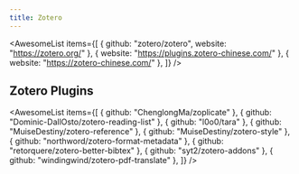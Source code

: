```yaml
---
title: Zotero
---
```


<AwesomeList
  items={[
    { github: "zotero/zotero", website: "https://zotero.org/" },
    { website: "https://plugins.zotero-chinese.com/" },
    { website: "https://zotero-chinese.com/" },
  ]}
/>

## Zotero Plugins

<AwesomeList
  items={[
    { github: "ChenglongMa/zoplicate" },
    { github: "Dominic-DallOsto/zotero-reading-list" },
    { github: "l0o0/tara" },
    { github: "MuiseDestiny/zotero-reference" },
    { github: "MuiseDestiny/zotero-style" },
    { github: "northword/zotero-format-metadata" },
    { github: "retorquere/zotero-better-bibtex" },
    { github: "syt2/zotero-addons" },
    { github: "windingwind/zotero-pdf-translate" },
  ]}
/>
